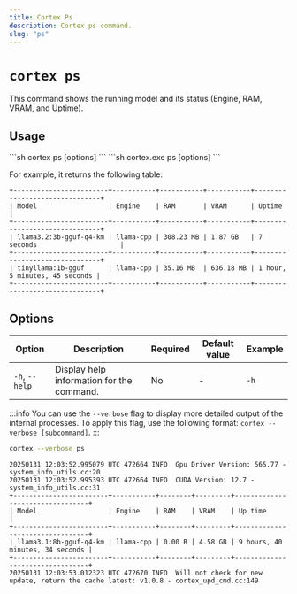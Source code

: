 ```yaml
---
title: Cortex Ps
description: Cortex ps command.
slug: "ps"
---
```



# `cortex ps`

This command shows the running model and its status (Engine, RAM, VRAM, and Uptime).

## Usage

<Tabs>
  <TabItem value="MacOs/Linux" label="MacOs/Linux">
  ```sh
  cortex ps [options]
  ```
  </TabItem>
  <TabItem value="Windows" label="Windows">
  ```sh
  cortex.exe ps [options]
  ```
  </TabItem>
</Tabs>

For example, it returns the following table:

```
+------------------------+-----------+-----------+-----------+-------------------------------+
| Model                  | Engine    | RAM       | VRAM      | Uptime                        |
+------------------------+-----------+-----------+-----------+-------------------------------+
| llama3.2:3b-gguf-q4-km | llama-cpp | 308.23 MB | 1.87 GB   | 7 seconds                     |
+------------------------+-----------+-----------+-----------+-------------------------------+
| tinyllama:1b-gguf      | llama-cpp | 35.16 MB  | 636.18 MB | 1 hour, 5 minutes, 45 seconds |
+------------------------+-----------+-----------+-----------+-------------------------------+
```
## Options

| Option            | Description                                           | Required | Default value | Example     |
|-------------------|-------------------------------------------------------|----------|---------------|-------------|
| `-h`, `--help`      | Display help information for the command.             | No       | -             | `-h`    |

:::info
You can use the `--verbose` flag to display more detailed output of the internal processes. To apply this flag, use the following format: `cortex --verbose [subcommand]`.
:::

```sh
cortex --verbose ps
```
```
20250131 12:03:52.995079 UTC 472664 INFO  Gpu Driver Version: 565.77 - system_info_utils.cc:20
20250131 12:03:52.995393 UTC 472664 INFO  CUDA Version: 12.7 - system_info_utils.cc:31
+------------------------+-----------+--------+---------+---------------------------------+
| Model                  | Engine    | RAM    | VRAM    | Up time                         |
+------------------------+-----------+--------+---------+---------------------------------+
| llama3.1:8b-gguf-q4-km | llama-cpp | 0.00 B | 4.58 GB | 9 hours, 40 minutes, 34 seconds |
+------------------------+-----------+--------+---------+---------------------------------+
20250131 12:03:53.012323 UTC 472670 INFO  Will not check for new update, return the cache latest: v1.0.8 - cortex_upd_cmd.cc:149
```
